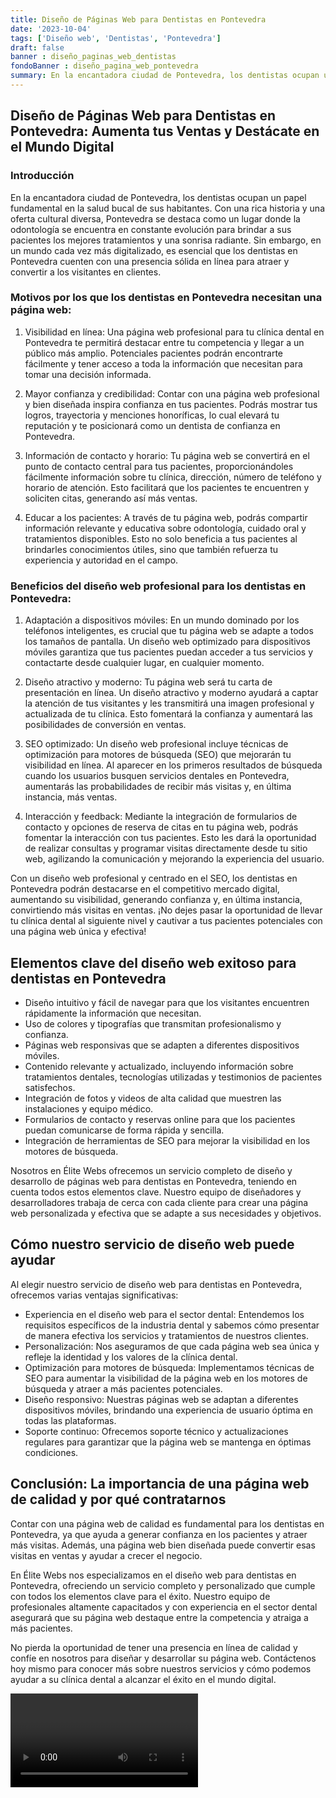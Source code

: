 ```yaml
---
title: Diseño de Páginas Web para Dentistas en Pontevedra
date: '2023-10-04'
tags: ['Diseño web', 'Dentistas', 'Pontevedra']
draft: false
banner : diseño_paginas_web_dentistas
fondoBanner : diseño_pagina_web_pontevedra
summary: En la encantadora ciudad de Pontevedra, los dentistas ocupan un papel fundamental en la salud bucal de sus habitantes. Con una rica historia y una oferta cultural diversa, Pontevedra se destaca como un lugar donde la odontología se encuentra en constante evolución para brindar a sus pacientes los mejores tratamientos y una sonrisa radiante. Sin embargo, en un mundo cada vez más digitalizado, es esencial que los dentistas en Pontevedra cuenten con una presencia sólida en línea para atraer y convertir a los visitantes en clientes.
---
```


## Diseño de Páginas Web para Dentistas en Pontevedra: Aumenta tus Ventas y Destácate en el Mundo Digital

### Introducción

En la encantadora ciudad de Pontevedra, los dentistas ocupan un papel fundamental en la salud bucal de sus habitantes. Con una rica historia y una oferta cultural diversa, Pontevedra se destaca como un lugar donde la odontología se encuentra en constante evolución para brindar a sus pacientes los mejores tratamientos y una sonrisa radiante. Sin embargo, en un mundo cada vez más digitalizado, es esencial que los dentistas en Pontevedra cuenten con una presencia sólida en línea para atraer y convertir a los visitantes en clientes.

### Motivos por los que los dentistas en Pontevedra necesitan una página web:

1. Visibilidad en línea: Una página web profesional para tu clínica dental en Pontevedra te permitirá destacar entre tu competencia y llegar a un público más amplio. Potenciales pacientes podrán encontrarte fácilmente y tener acceso a toda la información que necesitan para tomar una decisión informada.

2. Mayor confianza y credibilidad: Contar con una página web profesional y bien diseñada inspira confianza en tus pacientes. Podrás mostrar tus logros, trayectoria y menciones honoríficas, lo cual elevará tu reputación y te posicionará como un dentista de confianza en Pontevedra.

3. Información de contacto y horario: Tu página web se convertirá en el punto de contacto central para tus pacientes, proporcionándoles fácilmente información sobre tu clínica, dirección, número de teléfono y horario de atención. Esto facilitará que los pacientes te encuentren y soliciten citas, generando así más ventas.

4. Educar a los pacientes: A través de tu página web, podrás compartir información relevante y educativa sobre odontología, cuidado oral y tratamientos disponibles. Esto no solo beneficia a tus pacientes al brindarles conocimientos útiles, sino que también refuerza tu experiencia y autoridad en el campo.

### Beneficios del diseño web profesional para los dentistas en Pontevedra:

1. Adaptación a dispositivos móviles: En un mundo dominado por los teléfonos inteligentes, es crucial que tu página web se adapte a todos los tamaños de pantalla. Un diseño web optimizado para dispositivos móviles garantiza que tus pacientes puedan acceder a tus servicios y contactarte desde cualquier lugar, en cualquier momento.

2. Diseño atractivo y moderno: Tu página web será tu carta de presentación en línea. Un diseño atractivo y moderno ayudará a captar la atención de tus visitantes y les transmitirá una imagen profesional y actualizada de tu clínica. Esto fomentará la confianza y aumentará las posibilidades de conversión en ventas.

3. SEO optimizado: Un diseño web profesional incluye técnicas de optimización para motores de búsqueda (SEO) que mejorarán tu visibilidad en línea. Al aparecer en los primeros resultados de búsqueda cuando los usuarios busquen servicios dentales en Pontevedra, aumentarás las probabilidades de recibir más visitas y, en última instancia, más ventas.

4. Interacción y feedback: Mediante la integración de formularios de contacto y opciones de reserva de citas en tu página web, podrás fomentar la interacción con tus pacientes. Esto les dará la oportunidad de realizar consultas y programar visitas directamente desde tu sitio web, agilizando la comunicación y mejorando la experiencia del usuario.

Con un diseño web profesional y centrado en el SEO, los dentistas en Pontevedra podrán destacarse en el competitivo mercado digital, aumentando su visibilidad, generando confianza y, en última instancia, convirtiendo más visitas en ventas. ¡No dejes pasar la oportunidad de llevar tu clínica dental al siguiente nivel y cautivar a tus pacientes potenciales con una página web única y efectiva!

<GifSeo />

<Cta />

## Elementos clave del diseño web exitoso para dentistas en Pontevedra

- Diseño intuitivo y fácil de navegar para que los visitantes encuentren rápidamente la información que necesitan.
- Uso de colores y tipografías que transmitan profesionalismo y confianza.
- Páginas web responsivas que se adapten a diferentes dispositivos móviles.
- Contenido relevante y actualizado, incluyendo información sobre tratamientos dentales, tecnologías utilizadas y testimonios de pacientes satisfechos.
- Integración de fotos y videos de alta calidad que muestren las instalaciones y equipo médico.
- Formularios de contacto y reservas online para que los pacientes puedan comunicarse de forma rápida y sencilla.
- Integración de herramientas de SEO para mejorar la visibilidad en los motores de búsqueda.

Nosotros en Élite Webs ofrecemos un servicio completo de diseño y desarrollo de páginas web para dentistas en Pontevedra, teniendo en cuenta todos estos elementos clave. Nuestro equipo de diseñadores y desarrolladores trabaja de cerca con cada cliente para crear una página web personalizada y efectiva que se adapte a sus necesidades y objetivos.

## Cómo nuestro servicio de diseño web puede ayudar

Al elegir nuestro servicio de diseño web para dentistas en Pontevedra, ofrecemos varias ventajas significativas:

- Experiencia en el diseño web para el sector dental: Entendemos los requisitos específicos de la industria dental y sabemos cómo presentar de manera efectiva los servicios y tratamientos de nuestros clientes.
- Personalización: Nos aseguramos de que cada página web sea única y refleje la identidad y los valores de la clínica dental.
- Optimización para motores de búsqueda: Implementamos técnicas de SEO para aumentar la visibilidad de la página web en los motores de búsqueda y atraer a más pacientes potenciales.
- Diseño responsivo: Nuestras páginas web se adaptan a diferentes dispositivos móviles, brindando una experiencia de usuario óptima en todas las plataformas.
- Soporte continuo: Ofrecemos soporte técnico y actualizaciones regulares para garantizar que la página web se mantenga en óptimas condiciones.

## Conclusión: La importancia de una página web de calidad y por qué contratarnos

Contar con una página web de calidad es fundamental para los dentistas en Pontevedra, ya que ayuda a generar confianza en los pacientes y atraer más visitas. Además, una página web bien diseñada puede convertir esas visitas en ventas y ayudar a crecer el negocio.

En Élite Webs nos especializamos en el diseño web para dentistas en Pontevedra, ofreciendo un servicio completo y personalizado que cumple con todos los elementos clave para el éxito. Nuestro equipo de profesionales altamente capacitados y con experiencia en el sector dental asegurará que su página web destaque entre la competencia y atraiga a más pacientes.

No pierda la oportunidad de tener una presencia en línea de calidad y confíe en nosotros para diseñar y desarrollar su página web. Contáctenos hoy mismo para conocer más sobre nuestros servicios y cómo podemos ayudar a su clínica dental a alcanzar el éxito en el mundo digital.

<Video />

<CtaBot job='Dentistas' city='Pontevedra'/>

<Gmaps query='Pontevedra+españa+maps' />